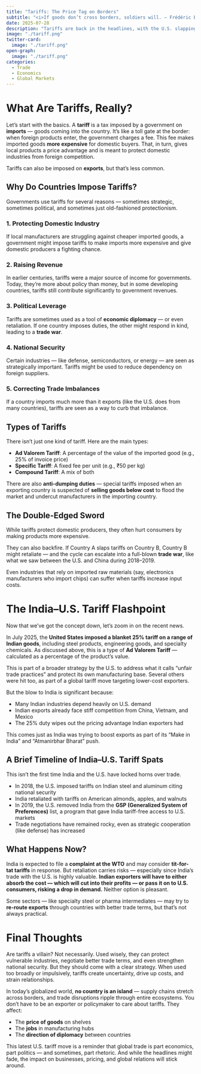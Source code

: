 ```yaml
---
title: "Tariffs: The Price Tag on Borders"
subtitle: "<i>If goods don’t cross borders, soldiers will. — Frédéric Bastiat</i>"
date: 2025-07-28
description: "Tariffs are back in the headlines, with the U.S. slapping a sweeping 25% duty on several Indian goods. But what exactly are tariffs, and why do countries impose them in the first place?"
image: "./tariff.png"
twitter-card:
  image: "./tariff.png"
open-graph:
  image: "./tariff.png"
categories:
  - Trade
  - Economics
  - Global Markets  
---
```


# What Are Tariffs, Really?
Let’s start with the basics.
A **tariff** is a tax imposed by a government on **imports** — goods coming into the country. It's like a toll gate at the border: when foreign products enter, the government charges a fee. This fee makes imported goods **more expensive** for domestic buyers. That, in turn, gives local products a price advantage and is meant to protect domestic industries from foreign competition.

Tariffs can also be imposed on **exports**, but that’s less common.

## Why Do Countries Impose Tariffs?
Governments use tariffs for several reasons — sometimes strategic, sometimes political, and sometimes just old-fashioned protectionism.

### 1. Protecting Domestic Industry
If local manufacturers are struggling against cheaper imported goods, a government might impose tariffs to make imports more expensive and give domestic producers a fighting chance.

### 2. Raising Revenue
In earlier centuries, tariffs were a major source of income for governments. Today, they’re more about policy than money, but in some developing countries, tariffs still contribute significantly to government revenues.

### 3. Political Leverage
Tariffs are sometimes used as a tool of **economic diplomacy** — or even retaliation. If one country imposes duties, the other might respond in kind, leading to a **trade war**.

### 4. National Security
Certain industries — like defense, semiconductors, or energy — are seen as strategically important. Tariffs might be used to reduce dependency on foreign suppliers.

### 5. Correcting Trade Imbalances
If a country imports much more than it exports (like the U.S. does from many countries), tariffs are seen as a way to curb that imbalance.

## Types of Tariffs
There isn’t just one kind of tariff. Here are the main types:

* **Ad Valorem Tariff**: A percentage of the value of the imported good (e.g., 25% of invoice price)
* **Specific Tariff**: A fixed fee per unit (e.g., ₹50 per kg)
* **Compound Tariff**: A mix of both

There are also **anti-dumping duties** — special tariffs imposed when an exporting country is suspected of **selling goods below cost** to flood the market and undercut manufacturers in the importing country.

## The Double-Edged Sword
While tariffs protect domestic producers, they often hurt consumers by making products more expensive. 

They can also backfire. If Country A slaps tariffs on Country B, Country B might retaliate — and the cycle can escalate into a full-blown **trade war**, like what we saw between the U.S. and China during 2018–2019.

Even industries that rely on imported raw materials (say, electronics manufacturers who import chips) can suffer when tariffs increase input costs.

# The India–U.S. Tariff Flashpoint
Now that we’ve got the concept down, let’s zoom in on the recent news.

In July 2025, the **United States imposed a blanket 25% tariff on a range of Indian goods**, including steel products, engineering goods, and specialty chemicals. As discussed above, this is a type of **Ad Valorem Tariff** — calculated as a percentage of the product’s value.

This is part of a broader strategy by the U.S. to address what it calls “unfair trade practices” and protect its own manufacturing base. Several others were hit too, as part of a global tariff move targeting lower-cost exporters.

But the blow to India is significant because:

* Many Indian industries depend heavily on U.S. demand  
* Indian exports already face stiff competition from China, Vietnam, and Mexico  
* The 25% duty wipes out the pricing advantage Indian exporters had  

This comes just as India was trying to boost exports as part of its “Make in India” and “Atmanirbhar Bharat” push.

## A Brief Timeline of India–U.S. Tariff Spats
This isn’t the first time India and the U.S. have locked horns over trade.

* In 2018, the U.S. imposed tariffs on Indian steel and aluminum citing national security  
* India retaliated with tariffs on American almonds, apples, and walnuts  
* In 2019, the U.S. removed India from the **GSP (Generalized System of Preferences)** list, a program that gave India tariff-free access to U.S. markets  
* Trade negotiations have remained rocky, even as strategic cooperation (like defense) has increased  

## What Happens Now?
India is expected to file a **complaint at the WTO** and may consider **tit-for-tat tariffs** in response. But retaliation carries risks — especially since India’s trade with the U.S. is highly valuable. **Indian exporters will have to either absorb the cost — which will cut into their profits — or pass it on to U.S. consumers, risking a drop in demand.** Neither option is pleasant.

Some sectors — like specialty steel or pharma intermediates — may try to **re-route exports** through countries with better trade terms, but that’s not always practical.

# Final Thoughts
Are tariffs a villain? Not necessarily. Used wisely, they can protect vulnerable industries, negotiate better trade terms, and even strengthen national security. But they should come with a clear strategy. When used too broadly or impulsively, tariffs create uncertainty, drive up costs, and strain relationships.

In today’s globalized world, **no country is an island** — supply chains stretch across borders, and trade disruptions ripple through entire ecosystems. You don’t have to be an exporter or policymaker to care about tariffs. They affect:

* The **price of goods** on shelves  
* The **jobs** in manufacturing hubs  
* The **direction of diplomacy** between countries  

This latest U.S. tariff move is a reminder that global trade is part economics, part politics — and sometimes, part rhetoric. And while the headlines might fade, the impact on businesses, pricing, and global relations will stick around.